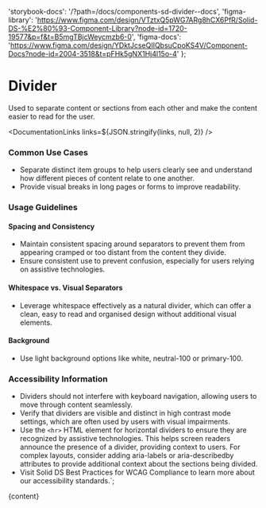 

  'storybook-docs': '/?path=/docs/components-sd-divider--docs',
  'figma-library':
    'https://www.figma.com/design/VTztxQ5pWG7ARg8hCX6PfR/Solid-DS-%E2%80%93-Component-Library?node-id=1720-19577&p=f&t=B5mgTBjcWeycmzb6-0',
  'figma-docs':
    'https://www.figma.com/design/YDktJcseQIIQbsuCpoKS4V/Component-Docs?node-id=2004-3518&t=pFHk5gNX1Hj4l15o-4'
};

# Divider

Used to separate content or sections from each other and make the content easier to read for the user.

<DefaultStory />

<DocumentationLinks links=${JSON.stringify(links, null, 2)} />

### Common Use Cases

- Separate distinct item groups to help users clearly see and understand how different pieces of content relate to one another.
- Provide visual breaks in long pages or forms to improve readability.

### Usage Guidelines

#### Spacing and Consistency

- Maintain consistent spacing around separators to prevent them from appearing cramped or too distant from the content they divide.
- Ensure consistent use to prevent confusion, especially for users relying on assistive technologies.

#### Whitespace vs. Visual Separators

- Leverage whitespace effectively as a natural divider, which can offer a clean, easy to read and organised design without additional visual elements.

#### Background

- Use light background options like white, neutral-100 or primary-100.

### Accessibility Information

- Dividers should not interfere with keyboard navigation, allowing users to move through content seamlessly.
- Verify that dividers are visible and distinct in high contrast mode settings, which are often used by users with visual impairments.
- Use the <code>&lt;hr&gt;</code> HTML element for horizontal dividers to ensure they are recognized by assistive technologies. This helps screen readers announce the presence of a divider, providing context to users. For complex layouts, consider adding aria-labels or aria-describedby attributes to provide additional context about the sections being divided.
- Visit <sd-link href="https://www.figma.com/design/YDktJcseQIIQbsuCpoKS4V/Component-Docs?node-id=10708-5011&t=Z1FxSGWkmXG5r5sw-4" target="_blank">Solid DS Best Practices for WCAG Compliance</sd-link> to learn more about our accessibility standards.`;

<Meta title="Components/sd-divider/Overview" />

<OverviewFormatter story={SdDividerStories.Default}>{content}</OverviewFormatter>

